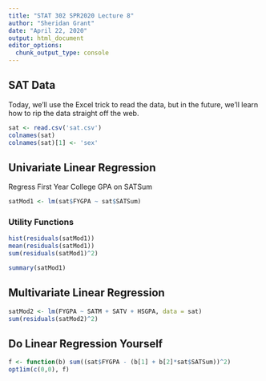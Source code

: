 ```yaml
---
title: "STAT 302 SPR2020 Lecture 8"
author: "Sheridan Grant"
date: "April 22, 2020"
output: html_document
editor_options: 
  chunk_output_type: console
---
```


## SAT Data

Today, we'll use the Excel trick to read the data, but in the future, we'll learn how to rip the data straight off the web.
```r
sat <- read.csv('sat.csv')
colnames(sat)
colnames(sat)[1] <- 'sex'
```

## Univariate Linear Regression

Regress First Year College GPA on SATSum
```r
satMod1 <- lm(sat$FYGPA ~ sat$SATSum)
```

### Utility Functions
```r
hist(residuals(satMod1))
mean(residuals(satMod1))
sum(residuals(satMod1)^2)

summary(satMod1)
```

## Multivariate Linear Regression
```r
satMod2 <- lm(FYGPA ~ SATM + SATV + HSGPA, data = sat)
sum(residuals(satMod2)^2)
```

## Do Linear Regression Yourself
```r
f <- function(b) sum((sat$FYGPA - (b[1] + b[2]*sat$SATSum))^2)
opt1im(c(0,0), f)
```
